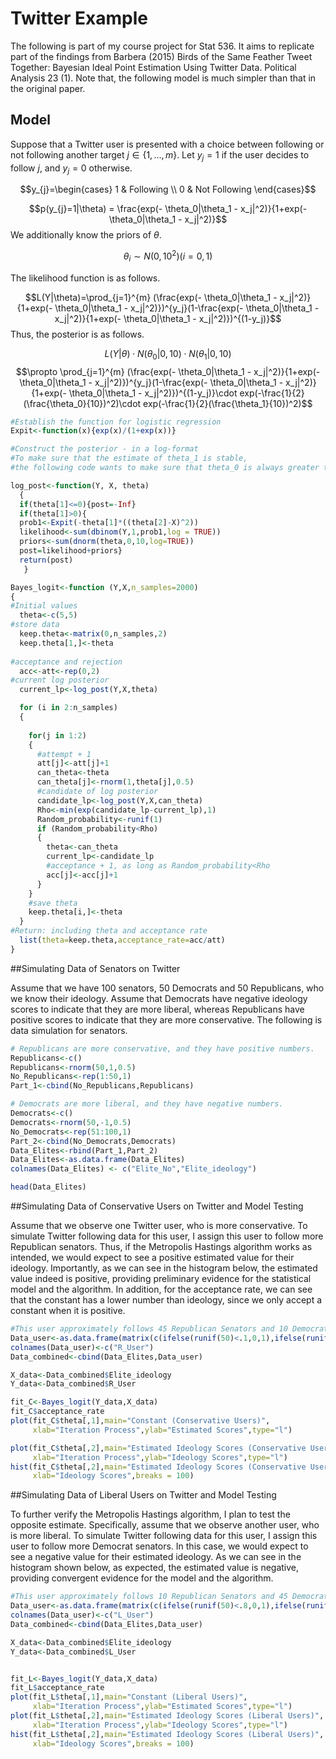 # Twitter Example

The following is part of my course project for Stat 536. It aims to replicate part of the findings from Barbera (2015) Birds of the Same Feather Tweet Together: Bayesian Ideal Point Estimation Using Twitter Data. Political Analysis 23 (1). Note that, the following model is much simpler than that in the original paper.

## Model

Suppose that a Twitter user is presented with a choice between following or not following another target $j \in \{ 1, ..., m\}$. Let $y_{j}=1$ if the user decides to follow $j$, and  $y_{j}=0$ otherwise.


$$y_{j}=\begin{cases} 1 & Following \\ 0 & Not Following \end{cases}$$




$$p(y_{j}=1|\theta) = \frac{exp(- \theta_0|\theta_1 - x_j|^2)}{1+exp(- \theta_0|\theta_1 - x_j|^2)}$$
We additionally know the priors of $\theta$.

$$\theta_i \sim N(0,10^2) (i = 0, 1)$$

The likelihood function is as follows.

$$L(Y|\theta)=\prod_{j=1}^{m} (\frac{exp(- \theta_0|\theta_1 - x_j|^2)}{1+exp(- \theta_0|\theta_1 - x_j|^2)})^{y_j}(1-\frac{exp(- \theta_0|\theta_1 - x_j|^2)}{1+exp(- \theta_0|\theta_1 - x_j|^2)})^{(1-y_j)}$$
Thus, the posterior is as follows.

$$L(Y|\theta) \cdot N(\theta_0|0,10) \cdot N(\theta_1|0,10)$$
$$\propto \prod_{j=1}^{m} (\frac{exp(- \theta_0|\theta_1 - x_j|^2)}{1+exp(- \theta_0|\theta_1 - x_j|^2)})^{y_j}(1-\frac{exp(- \theta_0|\theta_1 - x_j|^2)}{1+exp(- \theta_0|\theta_1 - x_j|^2)})^{(1-y_j)}\cdot exp(-\frac{1}{2}(\frac{\theta_0}{10})^2)\cdot exp(-\frac{1}{2}(\frac{\theta_1}{10})^2)$$


```R

#Establish the function for logistic regression
Expit<-function(x){exp(x)/(1+exp(x))}

#Construct the posterior - in a log-format
#To make sure that the estimate of theta_1 is stable, 
#the following code wants to make sure that theta_0 is always greater than zero.

log_post<-function(Y, X, theta)
  {
  if(theta[1]<=0){post=-Inf}
  if(theta[1]>0){
  prob1<-Expit(-theta[1]*((theta[2]-X)^2))
  likelihood<-sum(dbinom(Y,1,prob1,log = TRUE))
  priors<-sum(dnorm(theta,0,10,log=TRUE))
  post=likelihood+priors}
  return(post)
   }

Bayes_logit<-function (Y,X,n_samples=2000)
{
#Initial values
  theta<-c(5,5)
#store data
  keep.theta<-matrix(0,n_samples,2)
  keep.theta[1,]<-theta
  
#acceptance and rejection  
  acc<-att<-rep(0,2)
#current log posterior
  current_lp<-log_post(Y,X,theta)

  for (i in 2:n_samples)  
  {
    
    for(j in 1:2)
    {
      #attempt + 1
      att[j]<-att[j]+1
      can_theta<-theta
      can_theta[j]<-rnorm(1,theta[j],0.5)
      #candidate of log posterior
      candidate_lp<-log_post(Y,X,can_theta)
      Rho<-min(exp(candidate_lp-current_lp),1)
      Random_probability<-runif(1)
      if (Random_probability<Rho)
      {
        theta<-can_theta
        current_lp<-candidate_lp
        #acceptance + 1, as long as Random_probability<Rho
        acc[j]<-acc[j]+1
      }
    }
    #save theta
    keep.theta[i,]<-theta
  }
#Return: including theta and acceptance rate
  list(theta=keep.theta,acceptance_rate=acc/att)
}

```


##Simulating Data of Senators on Twitter

Assume that we have 100 senators, 50 Democrats and 50 Republicans, who we know their ideology. Assume that Democrats have negative ideology scores to indicate that they are more liberal, whereas Republicans have positive scores to indicate that they are more conservative. The following is data simulation for senators.  
```r
# Republicans are more conservative, and they have positive numbers.
Republicans<-c()
Republicans<-rnorm(50,1,0.5)
No_Republicans<-rep(1:50,1)
Part_1<-cbind(No_Republicans,Republicans)

# Democrats are more liberal, and they have negative numbers.
Democrats<-c()
Democrats<-rnorm(50,-1,0.5)
No_Democrats<-rep(51:100,1)
Part_2<-cbind(No_Democrats,Democrats)
Data_Elites<-rbind(Part_1,Part_2)
Data_Elites<-as.data.frame(Data_Elites)
colnames(Data_Elites) <- c("Elite_No","Elite_ideology")

head(Data_Elites)

```

##Simulating Data of Conservative Users on Twitter and Model Testing

Assume that we observe one Twitter user, who is more conservative. To simulate Twitter following data for this user, I assign this user to follow more Republican senators. Thus, if the Metropolis Hastings algorithm works as intended, we would expect to see a positive estimated value for their ideology. Importantly, as we can see in the histogram below, the estimated value indeed is positive, providing preliminary evidence for the statistical model and the algorithm. In addition, for the acceptance rate, we can see that the constant has a lower number than ideology, since we only accept a constant when it is positive.  

```R
#This user approximately follows 45 Republican Senators and 10 Democrat Senators. 
Data_user<-as.data.frame(matrix(c(ifelse(runif(50)<.1,0,1),ifelse(runif(50)<.8,0,1))), 100, 1)
colnames(Data_user)<-c("R_User")
Data_combined<-cbind(Data_Elites,Data_user)

X_data<-Data_combined$Elite_ideology
Y_data<-Data_combined$R_User

fit_C<-Bayes_logit(Y_data,X_data)
fit_C$acceptance_rate
plot(fit_C$theta[,1],main="Constant (Conservative Users)",
     xlab="Iteration Process",ylab="Estimated Scores",type="l")

plot(fit_C$theta[,2],main="Estimated Ideology Scores (Conservative Users)",
     xlab="Iteration Process",ylab="Ideology Scores",type="l")
hist(fit_C$theta[,2],main="Estimated Ideology Scores (Conservative Users)",
     xlab="Ideology Scores",breaks = 100)
```


##Simulating Data of Liberal Users on Twitter and Model Testing

To further verify the Metropolis Hastings algorithm, I plan to test the opposite estimate. Specifically, assume that we observe another user, who is more liberal. To simulate Twitter following data for this user, I assign this user to follow more Democrat senators. In this case, we would expect to see a negative value for their estimated ideology. As we can see in the histogram shown below, as expected, the estimated value is negative, providing convergent evidence for the model and the algorithm.  

```R
#This user approximately follows 10 Republican Senators and 45 Democrat Senators. 
Data_user<-as.data.frame(matrix(c(ifelse(runif(50)<.8,0,1),ifelse(runif(50)<.1,0,1))), 100, 1)
colnames(Data_user)<-c("L_User")
Data_combined<-cbind(Data_Elites,Data_user)

X_data<-Data_combined$Elite_ideology
Y_data<-Data_combined$L_User


fit_L<-Bayes_logit(Y_data,X_data)
fit_L$acceptance_rate
plot(fit_L$theta[,1],main="Constant (Liberal Users)",
     xlab="Iteration Process",ylab="Estimated Scores",type="l")
plot(fit_L$theta[,2],main="Estimated Ideology Scores (Liberal Users)",
     xlab="Iteration Process",ylab="Ideology Scores",type="l")
hist(fit_L$theta[,2],main="Estimated Ideology Scores (Liberal Users)",
     xlab="Ideology Scores",breaks = 100)
```


